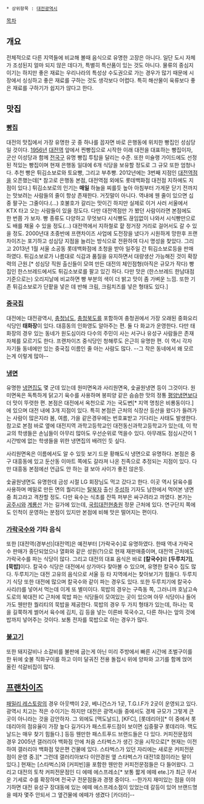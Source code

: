  * 상위항목 : [[대전광역시]]

[[목차]]
== 개요 ==
전체적으로 다른 지역들에 비교해 볼때 음식으로 유명한 고장은 아니다. 일단 도시 자체가 조성된지 얼마 되지 않은 데다가, 특별히 특산품이 있는 것도 아니다. 물류의 중심지이기는 하지만 좋은 재료는 우리나라의 특성상 수도권으로 가는 경우가 많기 때문에 시장에서 싱싱하고 좋은 재료를 구하는 것도 생각보다 어렵다. 특히 해산물이 육류보다 좋은 재료를 구하기가 쉽지가 않다고 한다.

== 맛집 ==
=== [[빵집]] ===
대전의 맛집에서 가장 유명한 곳 중 하나를 꼽자면 바로 은행동에 위치한 빵집인 성심당일 것이다. [[1956년]] [[대전역(경부선)|대전역]] 앞에서 찐빵집으로 시작한 이래 대전을 대표하는 빵집이자, 군산 이성당과 함께 [[전국구]] 유명 빵집 투탑을 달리는 수준. 또한 미슐랭 가이드에도 선정 된 적있는 빵집이며 현재 은행동 일대에 6개 식당을 보유할 정도로 그 규모 또한 엄청나다. 추천 빵은 튀김소보로와 토요빵, 그리고 부추빵. 2012년에는 3번째 지점인 [[대전역(경부선)|대전역]]점을 오픈했는데[* 참고로 은행동 본점, 대전역점 외에도 롯데백화점 대전점 지하에도 지점이 있다.] 튀김소보로의 인기는 '''매일''' 하늘을 찌를듯 높아 아침부터 가게문 닫기 전까지는 맛보려는 사람들의 줄이 항상 존재한다. 거짓말이 아니다. 역내에 웬 줄이 있으면 십중 팔구는 그줄이다.(...) 호불호가 갈리는 맛이긴 하지만 실제로 이거 사러 서울에서 KTX 타고 오는 사람들이 있을 정도다. 다만 대전역점만 가 봤던 사람이라면 본점에도 한 번쯤 가 보자. 빵 종류도 다양하고 무엇보다 시식빵도 끊임없이 나와서 시식빵만으로도 배를 채울 수 있을 정도(...) 대전역에서 지하철로 핱 정거장 거리로 걸어서도 갈 수 있을 정도. 2000년대 초중반에 프랜차이즈 사업에 도전장을 냈다가 시원하게 망한후 프랜차이즈는 포기하고 성심당 지점을 늘리는 방식으로 전환하여 다시 명성을 찾았다. 그리고 2013년 1월 서울 소공동 롯데백화점에 초청을 받아 일주일 간 튀김소보로등을 판매하였다. 튀김소보로가 나름대로 식감과 품질을 유지하면서 대량생산 가능해진 것이 확장력의 근원.[* 성심당 직원 출신들이 모여 만든 대전의 체인점형(아직은 규모가 작다) 빵집인 한스브레드에서도 튀김소보로를 팔고 있긴 하다. 다만 맛은 (한스브레드 한남대점 기준으로는) 오리지날에 비교하면 빵 부분의 색이 더 밝고 맛이 좀 가벼운 느낌. 또한 기존 튀김소보로가 단팥을 넣은 데 반해 크림, 크림치즈를 넣은 형태도 있다.]

=== [[중국집]] ===
대전에는 대전광역시, [[충청남도]], [[충청북도]]를 포함하여 충청권에서 가장 오래된 중화요리식당인 '''태화장'''이 있다. 대흥동의 인화영도 알아주는 편. 둘 다 화교가 운영한다. 다만 태화장의 경우 있는 동네가 원도심이라 다수의 주민이 사는 서구나 유성구 사람들은 존재 자체를 모르기도 한다. 프랜차이즈 중식당인 청해루도 은근히 유명한 편. 이 역시 각자 자기들 동네에만 있는 중국집 이름인 줄 아는 사람도 많다. --그 작은 동네에서 왜 모르는게 이렇게 많아--

=== [[냉면]] ===
유명한 [[냉면]]집도 몇 군데 있는데 원미면옥과 사리원면옥, 숯골원냉면 등이 그것이다. 원미면옥은 독특하게 닭고기 육수를 사용하며 봉피양 같은 슴슴한 맛의 정통 [[평양냉면]]보다 더 맛이 뚜렷한 편. 본점은 대전에서 옥천으로 가는 국도변[* 지역 명칭은 비룡동이다.]에 있으며 대전 내에 3개 지점이 있다. 특히 본점은 근처의 식장산 등산을 왔다가 들려가는 사람이 많은지라 봄, 여름, 가을 같은경우에는 번호표받고 기다리는 사태도 발생한다. 참고로 본점 바로 옆에 대전지역 과학고등학교인 대전동신과학고등학교가 있는데, 이 학교의 학생들은 손님들이 아무리 많아도 우선순위로 먹을수 있다. 아무래도 점심시간이 1시간밖에 없는 학생들을 위한 냉면집의 배려인 듯 싶다. 

사리원면옥은 이름에서도 알 수 있듯 보기 드문 황해도식 냉면으로 유명하다. 본점은 중구 대흥동에 있고 둔산동 이마트 쪽에도 갈라져 나온 친족으로 추정되는 지점이 있다. 다만 대흥동 본점에선 언급도 안 하는 걸 보아 사이가 좋진 않은듯.

숯골원냉면도 유명한데 금성 시절 LG 회장님도 먹고 갔다고 한다. 이곳 역시 닭육수를 사용하며 메밀로 만든 면의 퀄리티는 [[탈북자]] 출신 [[주성하]] 기자도 남한에서 먹어본 냉면 중 최고라고 격찬할 정도. 다만 육수는 식초를 잔뜩 퍼부은 싸구려라고 까였다. 본가는 [[공주시]]와 [[계룡산]] 가는 길가에 있는데, [[국립대전현충원]] 정문 근처에 있다. 연구단지 쪽에도 인척이 운영하는 분점이 있지만 본점에 비해 맛은 떨어지는 편이다.

=== [[가락국수]]와 기타 음식 ===
또한 [대전역(경부선)|대전역]은 예전부터 [가락국수]로 유명하였다. 한때 역내 가락국수 판매가 중단되었으나 열화와 같은 성원(?)으로 현재 재판매중이며, 대전역 근처에도 가락국수를 파는 식당이 많다. 그리고 대전의 대표 음식은 바로 '''[칼국수]'''와 '''[두루치기]''', '''[묵밥]'''이다. 칼국수 식당은 대전에서 상가마다 찾아볼 수 있으며, 유명한 칼국수 집도 많다. 두루치기는 대전 고유의 음식으로 서울 등 타 지역에서는 찾아보기가 힘들다. 두루치기 식당 또한 대전에 많으며 칼국수와 같이 파는 경우도 있다. 또한 두루치기에 칼국수 사리(!)를 넣어서 먹는데 이게 또 별미이다. 묵밥의 경우는 구즉동 쪽, 그러니까 호남고속도로의 북대전 IC 근처에 묵밥 파는 식당들이 모여있는 곳이 있으며 아무 식당이나 들어가도 웬만한 퀄리티의 묵밥을 제공한다. 묵밥의 경우 두 가지 형태가 있는데, 하나는 묵을 길쭉하게 썰어서 육수에 김치, 김 등을 넣는 이른바 묵국수고, 다른 하나는 앞의 것에 밥까지 넣어주는 것이다. 보통 전자를 묵밥으로 아는 경우가 많다.

=== [[불고기]] ===
또한 돼지갈비나 소갈비를 불판에 굽는게 아닌 미리 주방에서 빠른 시간에 초벌구이를 한 뒤에 숯불 직화구이를 하고 이미 달궈진 전용 돌접시 위에 양파와 고기를 함께 얹어 올린 석갈비집이 많다.

== [[프랜차이즈]] ==
[[패밀리 레스토랑]]의 경우 아웃백이 2곳, 베니건스가 1곳, T.G.I.F가 2곳이 운영되고 있다. 광역시 치고는 적은 수이기는 하지만 대전은 광역시들 중에서도 경제 규모가 그렇게 큰 곳이 아니라는 것을 감안하자. 그 외에도 [맥도날드], [KFC], [롯데리아][* 이 중에서 롯데리아의 점유율이 가장 높다 길가다가 패스트푸드점이 보이면 십중팔구 롯데리아. 맥도날드는 매우 찾기 힘들다.] 등등 웬만한 패스트푸드 브랜드들은 다 있다. 커피전문점의 경우 2005년 갤러리아 백화점 안에 처음 스타벅스가 생긴 것을 시작으로[* 현재는 이전하여 갤러리아 백화점 맞은편 건물에 있다. 스타벅스가 있던 자리에는 새로운 커피전문점이 운영 중.][* 그런데 갤러리아보다 이안경원 옆 스타벅스가 대전1호점이라는 말이 있다.] 현재는 [스타벅스]와 [커피빈]을 포함한 웬만한 커피전문점들은 다 들어왔다. 그리고 대전의 토착 커피전문점인 디 에떼 에스프레소[* 보통 짧게 에떼 ete.]가 최근 무서운 기세로 수를 확장하며 전국구 전문점들과 경쟁 중이다. --한가지 재미있는 점을 이야기하면 대전 유성구 장대동에 있는 에떼 에스프레소점이 있었는데 갈등이 있어 브랜드명을 떼자 몇주 안되서 그 옆건물에 에떼가 생겼다 [카더라]--
